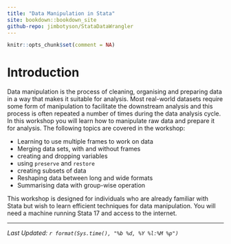```yaml
---
title: "Data Manipulation in Stata"
site: bookdown::bookdown_site
github-repo: jimbotyson/StataDataWrangler
---
```



```r
knitr::opts_chunk$set(comment = NA)
```

# Introduction

Data manipulation is the process of cleaning, organising and preparing data in a way that makes it suitable for analysis. Most real-world datasets require some form of manipulation to facilitate the downstream analysis and this process is often repeated a number of times during the data analysis cycle. In this workshop you will learn how to manipulate raw data and prepare it for analysis. The following topics are covered in the workshop:

- Learning to use multiple frames to work on data
- Merging data sets, with and without frames
- creating and dropping variables
- using `preserve` and `restore`
- creating subsets of data 
- Reshaping data between long and wide formats 
- Summarising data with group-wise operation

This workshop is designed for individuals who are already familiar with Stata but wish to learn efficient techniques for data manipulation. You will need a machine running Stata 17 and access to the internet.

----

*Last Updated: `r format(Sys.time(), "%b %d, %Y %l:%M %p")`*